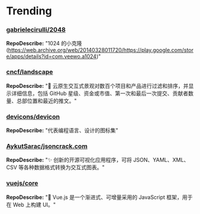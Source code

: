 # Trending

### [gabrielecirulli/2048](https://github.com/gabrielecirulli/2048)
**RepoDescribe:** "1024 的小克隆 (https://web.archive.org/web/20140328011720/https://play.google.com/store/apps/details?id=com.veewo.a1024)"
  

### [cncf/landscape](https://github.com/cncf/landscape)
**RepoDescribe:** "🌄 云原生交互式景观对数百个项目和产品进行过滤和排序，并显示详细信息，包括 GitHub 星级、资金或市值、第一次和最后一次提交、贡献者数量、总部位置和最近的推文。"
  

### [devicons/devicon](https://github.com/devicons/devicon)
**RepoDescribe:** "代表编程语言、设计的图标集"
  

### [AykutSarac/jsoncrack.com](https://github.com/AykutSarac/jsoncrack.com)
**RepoDescribe:** "✨ 创新的开源可视化应用程序，可将 JSON、YAML、XML、CSV 等各种数据格式转换为交互式图表。"
  

### [vuejs/core](https://github.com/vuejs/core)
**RepoDescribe:** "🖖 Vue.js 是一个渐进式、可增量采用的 JavaScript 框架，用于在 Web 上构建 UI。"
  

